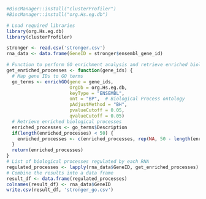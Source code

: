 ```r
#BiocManager::install("clusterProfiler")
#BiocManager::install("org.Hs.eg.db")

# Load required libraries
library(org.Hs.eg.db)
library(clusterProfiler)

stronger <- read.csv('stronger.csv')
rna_data <- data.frame(GeneID = stronger$ensembl_gene_id)
```

```r
# Function to perform GO enrichment analysis and retrieve enriched biological processes
get_enriched_processes <- function(gene_ids) {
  # Map gene IDs to GO terms
  go_terms <- enrichGO(gene = gene_ids,
                       OrgDb = org.Hs.eg.db,
                       keyType = "ENSEMBL",
                       ont = "BP",  # Biological Process ontology
                       pAdjustMethod = "BH",
                       pvalueCutoff = 0.05,
                       qvalueCutoff = 0.05)
  # Retrieve enriched biological processes
  enriched_processes <- go_terms$Description
  if(length(enriched_processes) < 50) {
    enriched_processes <- c(enriched_processes, rep(NA, 50 - length(enriched_processes)))
  }
  return(enriched_processes)
}
# List of biological processes regulated by each RNA
regulated_processes <- lapply(rna_data$GeneID, get_enriched_processes)
# Combine the results into a data frame
result_df <- data.frame(regulated_processes)
colnames(result_df) <- rna_data$GeneID
write.csv(result_df, 'stronger_go.csv')
```
